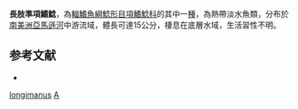 {{Speciesbox
| taxon = Auchenipterichthys longimanus
| binomial_authority = [[Günther|Günther]], 1864
| status = NE
| status_system = IUCN3.1
| synonyms = *''Auchenipterus longimanus'', Günther, 1864
}}
'''長肢準項鰭鯰'''，為[[輻鰭魚綱|輻鰭魚綱]][[鯰形目|鯰形目]][[項鰭鯰科|項鰭鯰科]]的其中一[[種|種]]，為熱帶淡水魚類，分布於[[南美洲|南美洲]][[亞馬遜河|亞馬遜河]]中游流域，體長可達15公分，棲息在底層水域，生活習性不明。

==参考文献==
*{{FishBase_species|genus=Auchenipterichthys|species=longimanus|year=2015|month=4}}

{{Taxonbar}}
[[Category:準項鰭鯰屬|longimanus]]
[[Category:1864年描述的鱼类|A]]